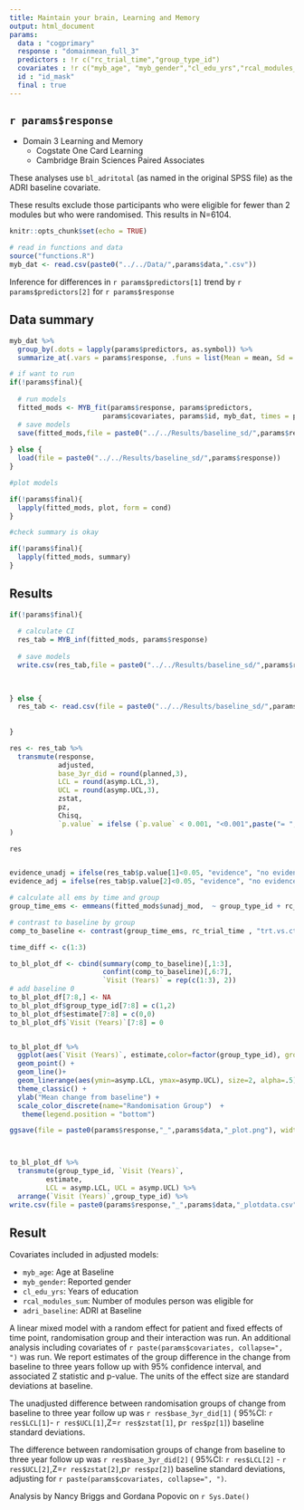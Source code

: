 ```yaml
---
title: Maintain your brain, Learning and Memory
output: html_document
params:
  data : "cogprimary"
  response : "domainmean_full_3"
  predictors : !r c("rc_trial_time","group_type_id")
  covariates : !r c("myb_age", "myb_gender","cl_edu_yrs","rcal_modules_sum","adri_baseline")
  id : "id_mask"
  final : true
---
```


## `r params$response`

- Domain 3 Learning and Memory 
    - Cogstate One Card Learning
    - Cambridge Brain Sciences Paired Associates

These analyses use `bl_adritotal` (as named in the original SPSS file) as the ADRI baseline covariate.

These results exclude those participants who were eligible for fewer than 2 modules but who were randomised. This results in N=6104.


```r
knitr::opts_chunk$set(echo = TRUE)
```


```r
# read in functions and data
source("functions.R")
myb_dat <- read.csv(paste0("../../Data/",params$data,".csv"))
```

Inference for differences in `r params$predictors[1]`  trend by `r params$predictors[2]` for  `r params$response`



## Data summary



```r
myb_dat %>% 
  group_by(.dots = lapply(params$predictors, as.symbol)) %>% 
  summarize_at(.vars = params$response, .funs = list(Mean = mean, Sd = sd, N_obs = ~length(.)), na.rm=T)
```



```r

# if want to run
if(!params$final){
  
  # run models
  fitted_mods <- MYB_fit(params$response, params$predictors, 
                       params$covariates, params$id, myb_dat, times = plannedtimes)
  # save models
  save(fitted_mods,file = paste0("../../Results/baseline_sd/",params$response))
  
} else {
  load(file = paste0("../../Results/baseline_sd/",params$response))
}


```



```r
#plot models

if(!params$final){
  lapply(fitted_mods, plot, form = cond)
}
```

```r
#check summary is okay

if(!params$final){
  lapply(fitted_mods, summary)
}
```

## Results

```r

if(!params$final){
  
  # calculate CI
  res_tab = MYB_inf(fitted_mods, params$response)
  
  # save models
  write.csv(res_tab,file = paste0("../../Results/baseline_sd/",params$response,"_table.csv"), row.names = FALSE)
  

  
} else {
  res_tab <- read.csv(file = paste0("../../Results/baseline_sd/",params$response,"_table.csv"))
  
  
}

res <- res_tab %>% 
  transmute(response,
            adjusted,
            base_3yr_did = round(planned,3),
            LCL = round(asymp.LCL,3),
            UCL = round(asymp.UCL,3),
            zstat,
            pz,
            Chisq,
            `p.value` = ifelse (`p.value` < 0.001, "<0.001",paste("= ",round(`p.value`,3)))
)

res


evidence_unadj = ifelse(res_tab$p.value[1]<0.05, "evidence", "no evidence")
evidence_adj = ifelse(res_tab$p.value[2]<0.05, "evidence", "no evidence")

```

```r

# calculate all ems by time and group
group_time_ems <- emmeans(fitted_mods$unadj_mod,  ~ group_type_id + rc_trial_time)

# contrast to baseline by group
comp_to_baseline <- contrast(group_time_ems, rc_trial_time , "trt.vs.ctrl", by=  "group_type_id")

time_diff <- c(1:3)

to_bl_plot_df <- cbind(summary(comp_to_baseline)[,1:3], 
                       confint(comp_to_baseline)[,6:7], 
                       `Visit (Years)` = rep(c(1:3), 2))
# add baseline 0
to_bl_plot_df[7:8,] <- NA
to_bl_plot_df$group_type_id[7:8] = c(1,2)
to_bl_plot_df$estimate[7:8] = c(0,0)
to_bl_plot_df$`Visit (Years)`[7:8] = 0


to_bl_plot_df %>% 
  ggplot(aes(`Visit (Years)`, estimate,color=factor(group_type_id), group=factor(group_type_id))) + 
  geom_point() + 
  geom_line()+
  geom_linerange(aes(ymin=asymp.LCL, ymax=asymp.UCL), size=2, alpha=.5) + 
  theme_classic() + 
  ylab("Mean change from baseline") +
  scale_color_discrete(name="Randomisation Group")  + 
   theme(legend.position = "bottom") 

ggsave(file = paste0(params$response,"_",params$data,"_plot.png"), width = 12, height = 8, units = "cm")



to_bl_plot_df %>% 
  transmute(group_type_id, `Visit (Years)`,
         estimate,
         LCL = asymp.LCL, UCL = asymp.UCL) %>% 
  arrange(`Visit (Years)`,group_type_id) %>% 
write.csv(file = paste0(params$response,"_",params$data,"_plotdata.csv"), row.names = FALSE)


```

## Result

Covariates included in adjusted models: 

  - `myb_age`: Age at Baseline 
  - `myb_gender`: Reported gender
  - `cl_edu_yrs`: Years of education
  - `rcal_modules_sum`: Number of modules person was eligible for
  - `adri_baseline`: ADRI at Baseline


A linear mixed model with a random effect for patient and fixed effects of time point, randomisation group and their interaction was run. An additional analysis including covariates of `r paste(params$covariates, collapse=", ")` was run.  We report estimates of the group difference in the change from baseline to three years follow up with 95% confidence interval, and associated Z statistic and p-value. The units of the effect size are standard deviations at baseline. 

The unadjusted difference between randomisation groups of change from baseline to three year follow up was `r res$base_3yr_did[1]` ( 95%CI: `r res$LCL[1]`- `r res$UCL[1]`,Z=`r res$zstat[1]`, p`r res$pz[1]`) baseline standard deviations. 

The difference between randomisation groups of change from baseline to three year follow up was `r res$base_3yr_did[2]` ( 95%CI: `r res$LCL[2]` - `r res$UCL[2]`,Z=`r res$zstat[2]`,p`r res$pz[2]`) baseline standard deviations, adjusting for `r paste(params$covariates, collapse=", ")`.



Analysis by Nancy Briggs and Gordana Popovic on `r Sys.Date()`




